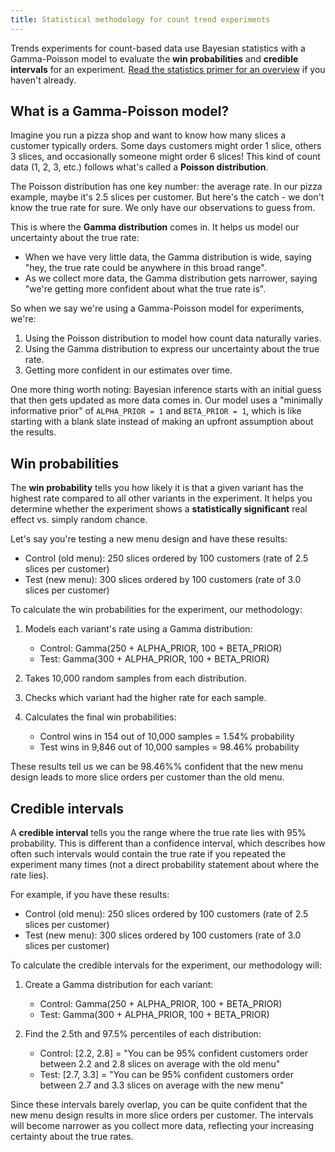 ```yaml
---
title: Statistical methodology for count trend experiments
---
```


Trends experiments for count-based data use Bayesian statistics with a Gamma-Poisson model to evaluate the **win probabilities** and **credible intervals** for an experiment. [Read the statistics primer for an overview](/docs/experiments/statistics-primer) if you haven't already.

## What is a Gamma-Poisson model?

Imagine you run a pizza shop and want to know how many slices a customer typically orders. Some days customers might order 1 slice, others 3 slices, and occasionally someone might order 6 slices! This kind of count data (1, 2, 3, etc.) follows what's called a **Poisson distribution**.

The Poisson distribution has one key number: the average rate. In our pizza example, maybe it's 2.5 slices per customer. But here's the catch - we don't know the true rate for sure. We only have our observations to guess from.

This is where the **Gamma distribution** comes in. It helps us model our uncertainty about the true rate:

- When we have very little data, the Gamma distribution is wide, saying "hey, the true rate could be anywhere in this broad range".
- As we collect more data, the Gamma distribution gets narrower, saying "we're getting more confident about what the true rate is".

So when we say we're using a Gamma-Poisson model for experiments, we're:

1. Using the Poisson distribution to model how count data naturally varies.
2. Using the Gamma distribution to express our uncertainty about the true rate.
3. Getting more confident in our estimates over time.

One more thing worth noting: Bayesian inference starts with an initial guess that then gets updated as more data comes in. Our model uses a "minimally informative prior" of `ALPHA_PRIOR = 1` and `BETA_PRIOR = 1`, which is like starting with a blank slate instead of making an upfront assumption about the results.

## Win probabilities

The **win probability** tells you how likely it is that a given variant has the highest rate compared to all other variants in the experiment. It helps you determine whether the experiment shows a **statistically significant** real effect vs. simply random chance.

Let's say you're testing a new menu design and have these results:

- Control (old menu): 250 slices ordered by 100 customers (rate of 2.5 slices per customer)
- Test (new menu): 300 slices ordered by 100 customers (rate of 3.0 slices per customer)

To calculate the win probabilities for the experiment, our methodology:

1. Models each variant's rate using a Gamma distribution:
	- Control: Gamma(250 + ALPHA_PRIOR, 100 + BETA_PRIOR)
	- Test: Gamma(300 + ALPHA_PRIOR, 100 + BETA_PRIOR)

2. Takes 10,000 random samples from each distribution.

3. Checks which variant had the higher rate for each sample.

4. Calculates the final win probabilities:
	- Control wins in 154 out of 10,000 samples = 1.54% probability
	- Test wins in 9,846 out of 10,000 samples = 98.46% probability

These results tell us we can be 98.46%% confident that the new menu design leads to more slice orders per customer than the old menu.

## Credible intervals

A **credible interval** tells you the range where the true rate lies with 95% probability. This is different than a confidence interval, which describes how often such intervals would contain the true rate if you repeated the experiment many times (not a direct probability statement about where the rate lies).

For example, if you have these results:

- Control (old menu): 250 slices ordered by 100 customers (rate of 2.5 slices per customer)
- Test (new menu): 300 slices ordered by 100 customers (rate of 3.0 slices per customer)

To calculate the credible intervals for the experiment, our methodology will:

1. Create a Gamma distribution for each variant:
	- Control: Gamma(250 + ALPHA_PRIOR, 100 + BETA_PRIOR)
	- Test: Gamma(300 + ALPHA_PRIOR, 100 + BETA_PRIOR)

2. Find the 2.5th and 97.5% percentiles of each distribution:
	- Control: [2.2, 2.8] = "You can be 95% confident customers order between 2.2 and 2.8 slices on average with the old menu"
	- Test: [2.7, 3.3] = "You can be 95% confident customers order between 2.7 and 3.3 slices on average with the new menu"

Since these intervals barely overlap, you can be quite confident that the new menu design results in more slice orders per customer. The intervals will become narrower as you collect more data, reflecting your increasing certainty about the true rates.